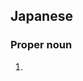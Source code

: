 ==Japanese==
{{ja-kanjitab|とき|たか}}

===Proper noun===
{{ja-pos|ときたか|proper}}

# {{given name|male|lang=ja|sort=ときたか}}